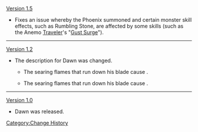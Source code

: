 [[Version 1.5]]
* Fixes an issue whereby the Phoenix summoned and certain monster skill effects, such as Rumbling Stone, are affected by some skills (such as the Anemo [[Traveler]]'s "[[Gust Surge]]").
----
[[Version 1.2]]
* The description for Dawn was changed.
** {{Color|Old Description:}} The searing flames that run down his blade cause {{Highlight|Diluc's Normal, Charged, and Plunging Attacks to deal {{Color|Pyro DMG}}}}.
** {{Color|New description:}} The searing flames that run down his blade cause {{Highlight|it to be infused with {{Pyro}}}}.
----
[[Version 1.0]]
* Dawn was released.
<noinclude>[[Category:Change History]]</noinclude>
